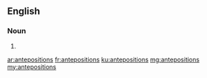 ==English==

===Noun===
{{head|en|plural}}

# {{plural of|anteposition|lang=en}}

[[ar:antepositions]]
[[fr:antepositions]]
[[ku:antepositions]]
[[mg:antepositions]]
[[my:antepositions]]